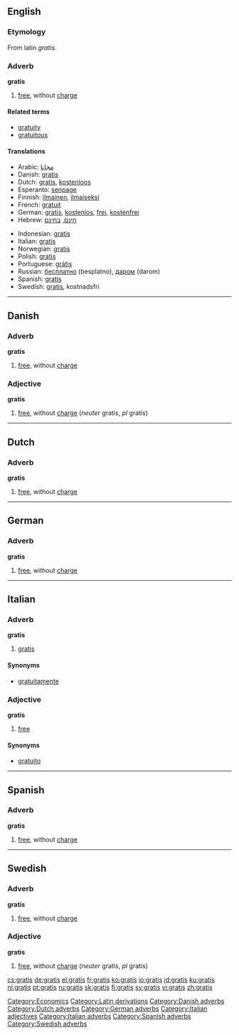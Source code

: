==English==

===Etymology===
From latin ''gratis''.

===Adverb===
'''gratis'''

# [[free]], without [[charge]]

====Related terms====
*[[gratuity]]
*[[gratuitous]]

====Translations====
{{top}}
*Arabic: [[Magannan#Arabic|مجانا]]
*Danish: [[gratis#Danish|gratis]]
*Dutch: [[gratis#Dutch|gratis]], [[kostenloos]]
*Esperanto: [[senpage]]
*Finnish: [[ilmainen]], [[ilmaiseksi]]
*French: [[gratuit]]
*German: [[gratis#German|gratis]], [[kostenlos]], [[frei]], [[kostenfrei]]
*Hebrew: [[חינם]], [[בחינם]]
{{mid}}
*Indonesian: [[gratis#Indonesian|gratis]]
*Italian: [[gratis#Italian|gratis]]
*Norwegian: [[gratis#Norwegian|gratis]]
*Polish: [[gratis#Polish|gratis]]
*Portuguese: [[grátis#Portuguese|grátis]]
*Russian: [[бесплатно]] (besplatno), [[даром]] (darom)
*Spanish: [[gratis#Spanish|gratis]]
*Swedish: [[gratis#Swedish|gratis]], kostnadsfri
{{bottom}}

[[Category:Economics]]
[[Category:Latin derivations]]

----

==Danish==

===Adverb===
'''gratis'''

# [[free]], without [[charge]]

===Adjective===
'''gratis'''

# [[free]], without [[charge]] (''neuter'' gratis, ''pl'' gratis)

[[Category:Danish adverbs]]

----

==Dutch==

===Adverb===
'''gratis'''

# [[free]], without [[charge]]

[[Category:Dutch adverbs]]

----

==German==

===Adverb===
'''gratis'''

# [[free]], without [[charge]]

[[Category:German adverbs]]

----

==Italian==

===Adverb===
'''gratis'''

# [[gratis#English|gratis]]

====Synonyms====
*[[gratuitamente]]

===Adjective===
'''gratis''' {{inv}}

# [[free]]

====Synonyms====
*[[gratuito]]

[[Category:Italian adjectives]]
[[Category:Italian adverbs]]

----

==Spanish==

===Adverb===
'''gratis'''

# [[free]], without [[charge]]

[[Category:Spanish adverbs]]

----

==Swedish==

===Adverb===
'''gratis'''

# [[free]], without [[charge]]

===Adjective===
'''gratis'''

# [[free]], without [[charge]] (''neuter'' gratis, ''pl'' gratis)

[[Category:Swedish adverbs]]

[[cs:gratis]]
[[de:gratis]]
[[el:gratis]]
[[fr:gratis]]
[[ko:gratis]]
[[io:gratis]]
[[id:gratis]]
[[ku:gratis]]
[[nl:gratis]]
[[pt:gratis]]
[[ru:gratis]]
[[sk:gratis]]
[[fi:gratis]]
[[sv:gratis]]
[[vi:gratis]]
[[zh:gratis]]